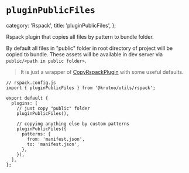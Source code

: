 # `pluginPublicFiles`

  category: 'Rspack',
  title: 'pluginPublicFiles',
};

Rspack plugin that copies all files by pattern to bundle folder.

By default all files in "public" folder in root directory of project will be copied to bundle.
These assets will be available in dev server via `public/<path in public folder>`.

> It is just a wrapper of [CopyRspackPlugin](https://rspack.dev/plugins/rspack/copy-rspack-plugin) with some useful defaults.

```tsx
// rspack.config.js
import { pluginPublicFiles } from '@krutoo/utils/rspack';

export default {
  plugins: [
    // just copy "public" folder
    pluginPublicFiles(),

    // copying anything else by custom patterns
    pluginPublicFiles({
      patterns: {
        from: 'manifest.json',
        to: 'manifest.json',
      },
    }),
  ],
};
```
